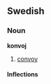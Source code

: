 ==Swedish==
===Noun===
'''konvoj'''
#[[convoy]]

====Inflections====
{{sv-noun<gender=Common|konvoj|konvojen|konvojer|konvojerna|konvojs|konvojens|konvojers|konvojernas}}